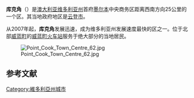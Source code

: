 {{Infobox Australian place | type = suburb
| name     = 库克角
| city     = 墨尔本
| state    = vic
| image    = Point Cook Town Centre 02.jpg
| caption  = 库克角商业中心
| alternative_location_map = Australia Victoria metropolitan Melbourne
|longd=144.752|latd=37.909
| lga      = 云登市
| postcode = 3030
| pop      = 32413
| pop_year = 2011年
| pop_footnotes = <ref name="abs">{{cite web|url=https://quickstats.censusdata.abs.gov.au/census_services/getproduct/census/2011/quickstat/SSC21093?opendocument&navpos=220|title=2011 Census QuickStats: Point Cook|website=quickstats.censusdata.abs.gov.au|access-date=2021-04-19|archive-date=2021-04-21|archive-url=https://web.archive.org/web/20210421165522/https://quickstats.censusdata.abs.gov.au/census_services/getproduct/census/2011/quickstat/SSC21093?opendocument&navpos=220|dead-url=no}}</ref>
| area     = 9.3
| density  = 3485<!--手動計算-->
| est      =
| stategov = [[阿通纳|阿通纳]]
| fedgov   = [[羅勒_(澳大利亞國會選區)|羅勒]]
| dist1    = 25
| location1= 墨尔本
| near-nw  = [[霍珀森|霍珀森]]
| near-n   = [[威蓝町|威蓝町]]
| near-ne  = [[海溪|海溪]]
| near-w   = [[威勒比|威勒比]]
| near-e   = ''[[菲利普港|菲利普港]]''
| near-sw  = [[威勒比_南|威勒比 南]]
| near-s   = ''[[菲利普港|菲利普港]]''
| near-se  = ''[[菲利普港|菲利普港]]''
}}

'''库克角'''（{{lang-en|Point Cook}}）是[[澳大利亚|澳大利亚]][[维多利亚州|维多利亚州]]首府[[墨尔本|墨尔本]]中央商务区距离西南方向25公里的一个区。其当地政府地区是[[云登市|云登市]]。

从2007年起，'''库克角'''发展迅速，成为维多利亚州发展速度最快的区之一。位于北部[[威蓝町|威蓝町]]的[[威蓝町站|威蓝町火车站]]服务于绝大部分的当地居民。

[[File:Point_Cook_Town_Centre_62.jpg|thumb]]

==参考文献==
{{Reflist}}

{{Australia-stub}}

[[Category:維多利亞州城市|Category:維多利亞州城市]]